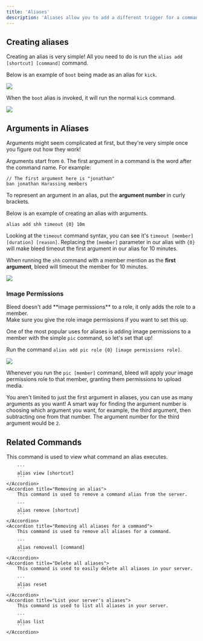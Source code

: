 ```yaml
---
title: 'Aliases'
description: 'Aliases allow you to add a different trigger for a command.'
---
```


## Creating aliases

Creating an alias is very simple! All you need to do is run the `alias add [shortcut] [command]` command.

Below is an example of `boot` being made as an alias for `kick`.

<Frame type="glass" caption="An alias being created">
    <img src="https://imgur.com/AodZcHU.png"/>
</Frame>

When the `boot` alias is invoked, it will run the normal `kick` command.

<Frame type="glass" caption="Boot being invoked">
    <img src="https://imgur.com/IR066AR.png"/>
</Frame>

## Arguments in Aliases

Arguments might seem complicated at first, but they're very simple once you figure out how they work!

Arguments start from `0`. The first argument in a command is the word after the command name. For example:

```
// The first argument here is "jonathan"
ban jonathan Harassing members
```

To represent an argument in an alias, put the **argument number** in curly brackets.

Below is an example of creating an alias with arguments.

```
alias add shh timeout {0} 10m
```

Looking at the `timeout` command syntax, you can see it's `timeout [member] [duration] [reason]`.
Replacing the `[member]` parameter in our alias with `{0}` will make bleed timeout the first argument in our alias for 10 minutes.

When running the `shh` command with a member mention as the **first argument**, bleed will timeout the member for 10 minutes.

<Frame type="glass" caption="Adding an alias with arguments and using it">
    <img src="https://imgur.com/b8FugO0.png"/>
</Frame>

### Image Permissions

<Info>
    Bleed doesn't add **image permissions** to a role, it only adds the role to a member.
    <br/>Make sure you give the role image permissions if you want to set this up.
</Info>

One of the most popular uses for aliases is adding image permissions to a member with the simple `pic` command, so let's set that up!

Run the command `alias add pic role {0} [image permissions role]`.

<Frame type="glass" caption="Adding an alias for granting the image permissions role and using it">
    <img src="https://imgur.com/AZfxcnE.png"/>
</Frame>

Whenever you run the `pic [member]` command, bleed will apply your image permissions role to that member, granting them permissions to upload media.

You aren't limited to just the first argument in aliases, you can use as many arguments as you want!
A smart way for finding the argument number is choosing which argument you want, for example, the third argument, then subtracting one from that number. 
The argument number for the third argument would be `2`.

## Related Commands

<AccordionGroup>
    <Accordion title="View an alias' command">
        This command is used to view what command an alias executes.

        ```
        alias view [shortcut]
        ```
    </Accordion>
    <Accordion title="Removing an alias">
        This command is used to remove a command alias from the server.

        ```
        alias remove [shortcut]
        ```
    </Accordion>
    <Accordion title="Removing all aliases for a command">
        This command is used to remove all aliases for a command.

        ```
        alias removeall [command]
        ```
    </Accordion>
    <Accordion title="Delete all aliases">
        This command is used to easily delete all aliases in your server.

        ```
        alias reset
        ```
    </Accordion>
    <Accordion title="List your server's aliases">
        This command is used to list all aliases in your server.

        ```
        alias list
        ```
    </Accordion>
</AccordionGroup>